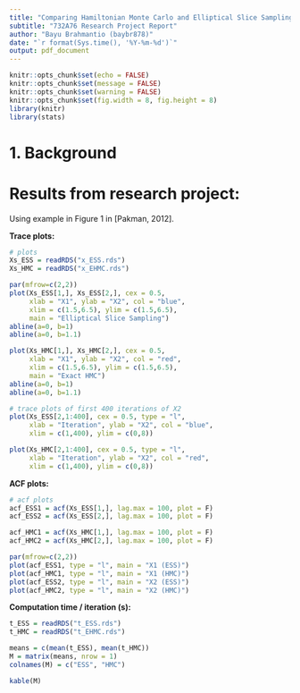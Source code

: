 ```yaml
---
title: "Comparing Hamiltonian Monte Carlo and Elliptical Slice Sampling for constrained Gaussian distributions"
subtitle: "732A76 Research Project Report"
author: "Bayu Brahmantio (baybr878)"
date: "`r format(Sys.time(), '%Y-%m-%d')`"
output: pdf_document
---
```


```r
knitr::opts_chunk$set(echo = FALSE)
knitr::opts_chunk$set(message = FALSE)
knitr::opts_chunk$set(warning = FALSE)
knitr::opts_chunk$set(fig.width = 8, fig.height = 8)
library(knitr)
library(stats)
```

# 1. Background  





# Results from research project:

Using example in Figure 1 in [Pakman, 2012].

**Trace plots:**   
```r
# plots
Xs_ESS = readRDS("x_ESS.rds")
Xs_HMC = readRDS("x_EHMC.rds")

par(mfrow=c(2,2))
plot(Xs_ESS[1,], Xs_ESS[2,], cex = 0.5,
     xlab = "X1", ylab = "X2", col = "blue",
     xlim = c(1.5,6.5), ylim = c(1.5,6.5),
     main = "Elliptical Slice Sampling")
abline(a=0, b=1)
abline(a=0, b=1.1)

plot(Xs_HMC[1,], Xs_HMC[2,], cex = 0.5,
     xlab = "X1", ylab = "X2", col = "red",
     xlim = c(1.5,6.5), ylim = c(1.5,6.5),
     main = "Exact HMC")
abline(a=0, b=1)
abline(a=0, b=1.1)

# trace plots of first 400 iterations of X2
plot(Xs_ESS[2,1:400], cex = 0.5, type = "l",
     xlab = "Iteration", ylab = "X2", col = "blue",
     xlim = c(1,400), ylim = c(0,8))

plot(Xs_HMC[2,1:400], cex = 0.5, type = "l",
     xlab = "Iteration", ylab = "X2", col = "red",
     xlim = c(1,400), ylim = c(0,8))

```

\newpage

**ACF plots:**  
```r
# acf plots
acf_ESS1 = acf(Xs_ESS[1,], lag.max = 100, plot = F)
acf_ESS2 = acf(Xs_ESS[2,], lag.max = 100, plot = F)

acf_HMC1 = acf(Xs_HMC[1,], lag.max = 100, plot = F)
acf_HMC2 = acf(Xs_HMC[2,], lag.max = 100, plot = F)

par(mfrow=c(2,2))
plot(acf_ESS1, type = "l", main = "X1 (ESS)")
plot(acf_HMC1, type = "l", main = "X1 (HMC)")
plot(acf_ESS2, type = "l", main = "X2 (ESS)")
plot(acf_HMC2, type = "l", main = "X2 (HMC)")


```

**Computation time / iteration (s):**   
```r
t_ESS = readRDS("t_ESS.rds")
t_HMC = readRDS("t_EHMC.rds")

means = c(mean(t_ESS), mean(t_HMC))
M = matrix(means, nrow = 1)
colnames(M) = c("ESS", "HMC")

kable(M)
```


\newpage